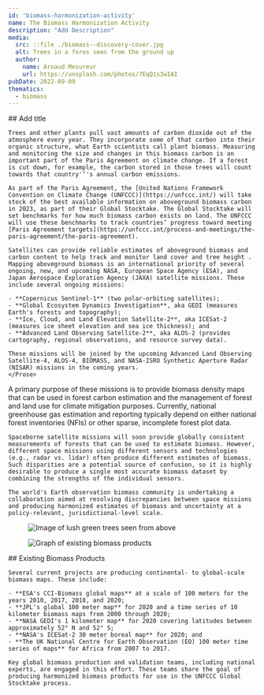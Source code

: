 ```yaml
---
id: 'biomass-harmonization-activity'
name: The Biomass Harmonization Activity
description: "Add Description"
media:
  src: ::file ./biomass--discovery-cover.jpg
  alt: Trees in a fores seen from the ground up
  author:
    name: Arnaud Mesureur
    url: https://unsplash.com/photos/7EqQ1s3wIAI
pubDate: 2022-09-09
thematics:
  - biomass
---
```


<Block>
  <Prose>
    ## Add title

    Trees and other plants pull vast amounts of carbon dioxide out of the atmosphere every year. They incorporate some of that carbon into their organic structure, what Earth scientists call plant biomass. Measuring and monitoring the size and changes in this biomass carbon is an important part of the Paris Agreement on climate change. If a forest is cut down, for example, the carbon stored in those trees will count towards that country'’'s annual carbon emissions.  
    
    As part of the Paris Agreement, the [United Nations Framework Convention on Climate Change (UNFCCC)](https://unfccc.int/) will take stock of the best available information on aboveground biomass carbon in 2023, as part of their Global Stocktake. The Global Stocktake will set benchmarks for how much biomass carbon exists on land. The UNFCCC will use these benchmarks to track countries’ progress toward meeting [Paris Agreement targets](https://unfccc.int/process-and-meetings/the-paris-agreement/the-paris-agreement).  
    
    Satellites can provide reliable estimates of aboveground biomass and carbon content to help track and monitor land cover and tree height . Mapping aboveground biomass is an international priority of several ongoing, new, and upcoming NASA, European Space Agency (ESA), and Japan Aerospace Exploration Agency (JAXA) satellite missions. These include several ongoing missions:

    - **Copernicus Sentinel-1** (two polar-orbiting satellites);
    - **Global Ecosystem Dynamics Investigation**, aka GEDI (measures Earth's forests and topography);
    - **Ice, Cloud, and Land Elevation Satellite-2**, aka ICESat-2 (measures ice sheet elevation and sea ice thickness); and
    - **Advanced Land Observing Satellite-2**, aka ALOS-2 (provides cartography, regional observations, and resource survey data).

    These missions will be joined by the upcoming Advanced Land Observing Satellite-4, ALOS-4, BIOMASS, and NASA-ISRO Synthetic Aperture Radar (NISAR) missions in the coming years.
    </Prose>
</Block>

<Block>
  <Prose>
    A primary purpose of these missions is to provide biomass density maps that can be used in forest carbon estimation and the management of forest and land use for climate mitigation purposes. Currently, national greenhouse gas estimation and reporting typically depend on either national forest inventories (NFIs) or other sparse, incomplete forest plot data.  
    
    Spaceborne satellite missions will soon provide globally consistent measurements of forests that can be used to estimate biomass. However, different space missions using different sensors and technologies (e.g., radar vs. lidar) often produce different estimates of biomass. Such disparities are a potential source of confusion, so it is highly desirable to produce a single most accurate biomass dataset by combining the strengths of the individual sensors.  
    
    The world's Earth observation biomass community is undertaking a collaboration aimed at resolving discrepancies between space missions and producing harmonized estimates of biomass and uncertainty at a policy-relevant, jurisdictional-level scale.
  </Prose>
  <Figure>
    <Image
      src={new URL('./biomass-trees.jpg', import.meta.url).href}
      alt='Image of lush green trees seen from above'
    />
  </Figure>
</Block>

<Block>
  <Figure>
    <Image
      src={new URL('./biomass-products.png', import.meta.url).href}
      alt='Graph of existing biomass products'
    />
  </Figure>
  <Prose>
    ## Existing Biomass Products
 
    Several current projects are producing continental- to global-scale biomass maps. These include:
    
    - **ESA's CCI-Biomass global maps** at a scale of 100 meters for the years 2010, 2017, 2018, and 2020;
    - **JPL's global 100 meter map** for 2020 and a time series of 10 kilometer biomass maps from 2000 through 2020;
    - **NASA GEDI's 1 kilometer map** for 2020 covering latitudes between approximately 52° N and 52° S;
    - **NASA's ICESat-2 30 meter boreal map** for 2020; and
    - **The UK National Centre for Earth Observation (EO) 100 meter time series of maps** for Africa from 2007 to 2017.
    
    Key global biomass production and validation teams, including national experts, are engaged in this effort. These teams share the goal of producing harmonized biomass products for use in the UNFCCC Global Stocktake process.
  </Prose>
</Block>
